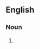 ==English==

===Noun===
{{en-noun|sg=[[strike]]-[[breaking]]|-}}

#{{alternative spelling of|strikebreaking}}